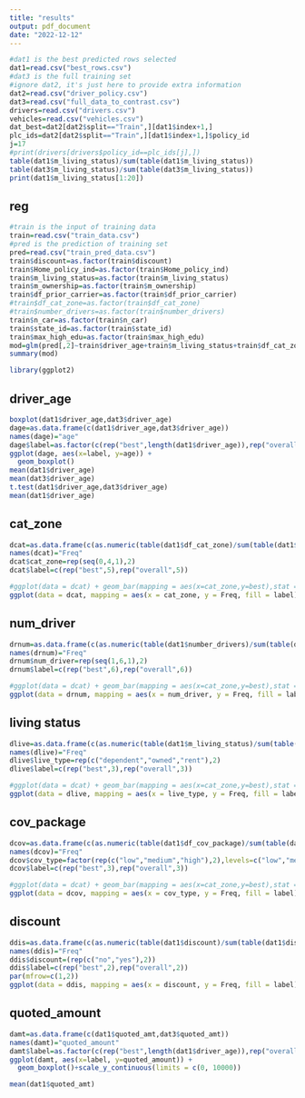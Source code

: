 ```yaml
---
title: "results"
output: pdf_document
date: "2022-12-12"
---
```


```r
#dat1 is the best predicted rows selected
dat1=read.csv("best_rows.csv")
#dat3 is the full training set
#ignore dat2, it's just here to provide extra information
dat2=read.csv("driver_policy.csv")
dat3=read.csv("full_data_to_contrast.csv")
drivers=read.csv("drivers.csv")
vehicles=read.csv("vehicles.csv")
dat_best=dat2[dat2$split=="Train",][dat1$index+1,]
plc_ids=dat2[dat2$split=="Train",][dat1$index+1,]$policy_id
j=17
#print(drivers[drivers$policy_id==plc_ids[j],])
table(dat1$m_living_status)/sum(table(dat1$m_living_status))
table(dat3$m_living_status)/sum(table(dat3$m_living_status))
print(dat1$m_living_status[1:20])
```  
  
## reg
```r
#train is the input of training data
train=read.csv("train_data.csv")
#pred is the prediction of training set
pred=read.csv("train_pred_data.csv")
train$discount=as.factor(train$discount)
train$Home_policy_ind=as.factor(train$Home_policy_ind)
train$m_living_status=as.factor(train$m_living_status)
train$m_ownership=as.factor(train$m_ownership)
train$df_prior_carrier=as.factor(train$df_prior_carrier)
#train$df_cat_zone=as.factor(train$df_cat_zone)
#train$number_drivers=as.factor(train$number_drivers)
train$n_car=as.factor(train$n_car)
train$state_id=as.factor(train$state_id)
train$max_high_edu=as.factor(train$max_high_edu)
mod=glm(pred[,2]~train$driver_age+train$m_living_status+train$df_cat_zone+train$df_cov_package+train$number_drivers+train$discount+train$lon+train$quoted_amt+train$max_high_edu+train$state_id+train$num_date+train$n_car+train$credit_score+train$df_prior_carrier+train$Home_policy_ind+train$lat)
summary(mod)
```
```r
library(ggplot2)
```

## driver_age
```r
boxplot(dat1$driver_age,dat3$driver_age)
dage=as.data.frame(c(dat1$driver_age,dat3$driver_age))
names(dage)="age"
dage$label=as.factor(c(rep("best",length(dat1$driver_age)),rep("overall",length(dat3$driver_age))))
ggplot(dage, aes(x=label, y=age)) + 
  geom_boxplot()
mean(dat1$driver_age)
mean(dat3$driver_age)
t.test(dat1$driver_age,dat3$driver_age)
mean(dat1$driver_age)
```
  
## cat_zone
```r
dcat=as.data.frame(c(as.numeric(table(dat1$df_cat_zone)/sum(table(dat1$df_cat_zone))),as.numeric(table(dat3$df_cat_zone)/sum(table(dat3$df_cat_zone)))))
names(dcat)="Freq"
dcat$cat_zone=rep(seq(0,4,1),2)
dcat$label=c(rep("best",5),rep("overall",5))

#ggplot(data = dcat) + geom_bar(mapping = aes(x=cat_zone,y=best),stat = "identity")+geom_bar(mapping = aes(x=cat_zone,y=-overall.Freq),stat = "identity")
ggplot(data = dcat, mapping = aes(x = cat_zone, y = Freq, fill = label)) + geom_bar(stat = 'identity', position = 'dodge')
```
  
## num_driver
```r
drnum=as.data.frame(c(as.numeric(table(dat1$number_drivers)/sum(table(dat1$number_drivers))),as.numeric(table(dat3$number_drivers)/sum(table(dat3$number_drivers)))))
names(drnum)="Freq"
drnum$num_driver=rep(seq(1,6,1),2)
drnum$label=c(rep("best",6),rep("overall",6))

#ggplot(data = dcat) + geom_bar(mapping = aes(x=cat_zone,y=best),stat = "identity")+geom_bar(mapping = aes(x=cat_zone,y=-overall.Freq),stat = "identity")
ggplot(data = drnum, mapping = aes(x = num_driver, y = Freq, fill = label)) + geom_bar(stat = 'identity', position = 'dodge')
```
## living status
```r
dlive=as.data.frame(c(as.numeric(table(dat1$m_living_status)/sum(table(dat1$m_living_status))),as.numeric(table(dat3$m_living_status)/sum(table(dat3$m_living_status)))[1:3]))
names(dlive)="Freq"
dlive$live_type=rep(c("dependent","owned","rent"),2)
dlive$label=c(rep("best",3),rep("overall",3))

#ggplot(data = dcat) + geom_bar(mapping = aes(x=cat_zone,y=best),stat = "identity")+geom_bar(mapping = aes(x=cat_zone,y=-overall.Freq),stat = "identity")
ggplot(data = dlive, mapping = aes(x = live_type, y = Freq, fill = label)) + geom_bar(stat = 'identity', position = 'dodge')

```
  
## cov_package
```r
dcov=as.data.frame(c(as.numeric(table(dat1$df_cov_package)/sum(table(dat1$df_cov_package)))[1:3],as.numeric(table(dat3$df_cov_package)/sum(table(dat3$df_cov_package)))[1:3]))
names(dcov)="Freq"
dcov$cov_type=factor(rep(c("low","medium","high"),2),levels=c("low","medium","high"))
dcov$label=c(rep("best",3),rep("overall",3))

#ggplot(data = dcat) + geom_bar(mapping = aes(x=cat_zone,y=best),stat = "identity")+geom_bar(mapping = aes(x=cat_zone,y=-overall.Freq),stat = "identity")
ggplot(data = dcov, mapping = aes(x = cov_type, y = Freq, fill = label)) + geom_bar(stat = 'identity', position = 'dodge')

```
  
## discount
```r
ddis=as.data.frame(c(as.numeric(table(dat1$discount)/sum(table(dat1$discount))),as.numeric(table(dat3$discount)/sum(table(dat3$discount)))))
names(ddis)="Freq"
ddis$discount=(rep(c("no","yes"),2))
ddis$label=c(rep("best",2),rep("overall",2))
par(mfrow=c(1,2))
ggplot(data = ddis, mapping = aes(x = discount, y = Freq, fill = label)) + geom_bar(stat = 'identity', position = 'dodge')

```
  
## quoted_amount
```r
damt=as.data.frame(c(dat1$quoted_amt,dat3$quoted_amt))
names(damt)="quoted_amount"
damt$label=as.factor(c(rep("best",length(dat1$driver_age)),rep("overall",length(dat3$driver_age))))
ggplot(damt, aes(x=label, y=quoted_amount)) + 
  geom_boxplot()+scale_y_continuous(limits = c(0, 10000))

mean(dat1$quoted_amt)
```